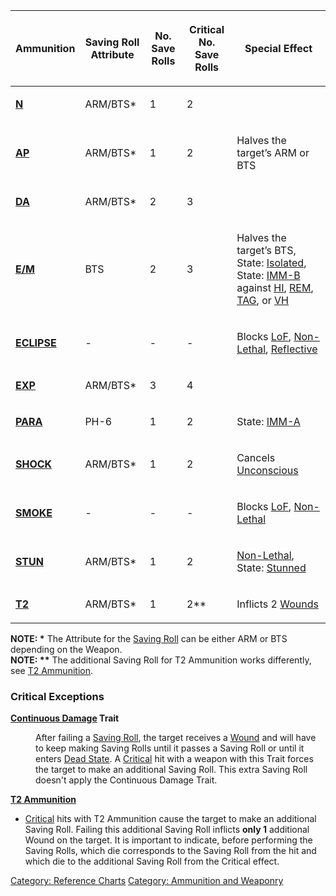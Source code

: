 {{n5-section-ammo-and-weaponry}}
{{n5-section-reference-charts}}


{| class="n5table-dark"
|-
! Ammunition !! Saving Roll Attribute !! No. Save Rolls !! Critical No. Save Rolls !! Special Effect
|-
| '''[[N]]''' || ARM/BTS* || 1 || 2 ||
|-
| '''[[AP]]''' || ARM/BTS* || 1 || 2 || Halves the target’s ARM or BTS
|-
| '''[[DA]]''' || ARM/BTS* || 2 || 3 || 
|-
| '''[[E/M]]''' || BTS || 2 || 3 || Halves the target’s BTS, State: [[Isolated]], State: [[IMM-B]] against [[HI]], [[REM]], [[TAG]], or [[VH]]
|-
| '''[[ECLIPSE]]''' || - || - || - || Blocks [[LoF]], [[Non-Lethal]], [[Reflective]]
|-
| '''[[EXP]]''' || ARM/BTS* || 3 || 4 || 
|-
| '''[[PARA]]''' || PH-6 || 1 || 2 || State: [[IMM-A]]
|-
| '''[[SHOCK]]''' || ARM/BTS* || 1 || 2 || Cancels [[Unconscious]]
|-
| '''[[SMOKE]]''' || - || - || - || Blocks [[LoF]], [[Non-Lethal]]
|-
| '''[[STUN]]''' || ARM/BTS* || 1 || 2 || [[Non-Lethal]], State: [[Stunned]]
|-
| '''[[T2]]''' || ARM/BTS* || 1 || 2** || Inflicts 2 [[Wound]]s
|}
'''NOTE: *''' The Attribute for the [[Saving Roll]] can be either ARM or BTS depending on the Weapon.
<br>
'''NOTE: **''' The additional Saving Roll for T2 Ammunition works differently, see [[T2 Ammunition]].


{{see-also-start}}
===Critical Exceptions===

'''[[Continuous Damage]] Trait'''
: After failing a [[Saving Roll]], the target receives a [[Wound]] and will have to keep making Saving Rolls until it passes a Saving Roll or until it enters [[Dead State]]. A [[Critical]] hit with a weapon with this Trait forces the target to make an additional Saving Roll. This extra Saving Roll doesn't apply the Continuous Damage Trait.

'''[[T2 Ammunition]]'''
* [[Critical]] hits with T2 Ammunition cause the target to make an additional Saving Roll. Failing this additional Saving Roll inflicts '''only 1''' additional Wound on the target. It is important to indicate, before performing the Saving Rolls, which die corresponds to the Saving Roll from the hit and which die to the additional Saving Roll from the Critical effect.
{{see-also-end}}



{{n5-section-ammo-and-weaponry}}
{{n5-section-reference-charts}}





[[Category: Reference Charts]]
[[Category: Ammunition and Weaponry]]
